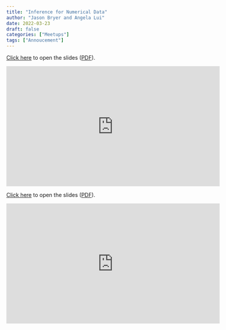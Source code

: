 ```yaml
---
title: "Inference for Numerical Data"
author: "Jason Bryer and Angela Lui"
date: 2022-03-23
draft: false
categories: ["Meetups"]
tags: ["Annoucement"]
---
```



[Click here](/slides/07-Inference_for_Numerical_Data.html#1) to open the slides ([PDF](/slides/07-Inference_for_Numerical_Data.pdf)).

<iframe width="560" height="315" src="https://www.youtube.com/embed/wl62msOgzhk" title="YouTube video player" frameborder="0" allow="accelerometer; autoplay; clipboard-write; encrypted-media; gyroscope; picture-in-picture" allowfullscreen></iframe>

<!--more-->

[Click here](/slides/07-Inference_for_Numerical_Data.html#1) to open the slides ([PDF](/slides/07-Inference_for_Numerical_Data.pdf)).

<iframe width="560" height="315" src="https://www.youtube.com/embed/wl62msOgzhk" title="YouTube video player" frameborder="0" allow="accelerometer; autoplay; clipboard-write; encrypted-media; gyroscope; picture-in-picture" allowfullscreen></iframe>



